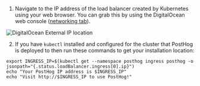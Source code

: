 1. Navigate to the IP address of the load balancer created by Kubernetes using your web browser. You can grab this by using the DigitalOcean web console ([networking tab](https://cloud.digitalocean.com/networking/load_balancers)).

![DigitalOcean External IP location](../../../../images/do-ip-location.png)

2. If you have `kubectl` installed and configured for the cluster that PostHog is deployed to then run these commands to get your installation location:
```console
export INGRESS_IP=$(kubectl get --namespace posthog ingress posthog -o jsonpath="{.status.loadBalancer.ingress[0].ip}")
echo "Your PostHog IP address is $INGRESS_IP"
echo "Visit http://$INGRESS_IP to use PostHog!"
```
